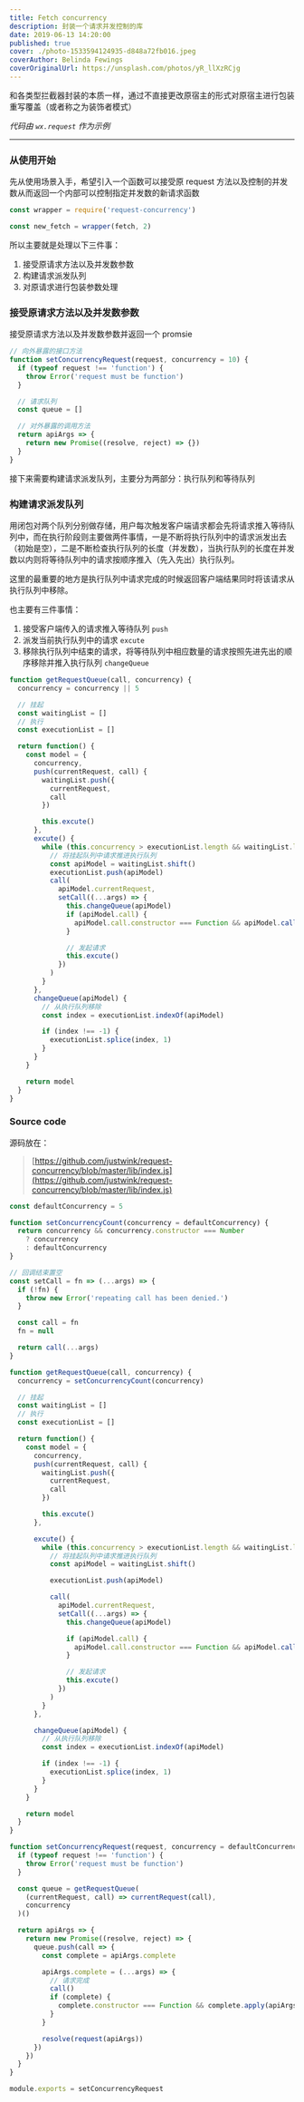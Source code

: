 ```yaml
---
title: Fetch concurrency
description: 封装一个请求并发控制的库
date: 2019-06-13 14:20:00
published: true
cover: ./photo-1533594124935-d848a72fb016.jpeg
coverAuthor: Belinda Fewings
coverOriginalUrl: https://unsplash.com/photos/yR_llXzRCjg
---
```


和各类型拦截器封装的本质一样，通过不直接更改原宿主的形式对原宿主进行包装重写覆盖（或者称之为装饰者模式）

_代码由 `wx.request` 作为示例_

---

### 从使用开始

先从使用场景入手，希望引入一个函数可以接受原 request 方法以及控制的并发数从而返回一个内部可以控制指定并发数的新请求函数

```js
const wrapper = require('request-concurrency')

const new_fetch = wrapper(fetch, 2)
```

所以主要就是处理以下三件事：

1. 接受原请求方法以及并发数参数
2. 构建请求派发队列
3. 对原请求进行包装参数处理

### 接受原请求方法以及并发数参数

接受原请求方法以及并发数参数并返回一个 promsie

```js
// 向外暴露的接口方法
function setConcurrencyRequest(request, concurrency = 10) {
  if (typeof request !== 'function') {
    throw Error('request must be function')
  }

  // 请求队列
  const queue = []

  // 对外暴露的调用方法
  return apiArgs => {
    return new Promise((resolve, reject) => {})
  }
}
```

接下来需要构建请求派发队列，主要分为两部分：执行队列和等待队列

### 构建请求派发队列

用闭包对两个队列分别做存储，用户每次触发客户端请求都会先将请求推入等待队列中，而在执行阶段则主要做两件事情，一是不断将执行队列中的请求派发出去（初始是空），二是不断检查执行队列的长度（并发数），当执行队列的长度在并发数以内则将等待队列中的请求按顺序推入（先入先出）执行队列。

这里的最重要的地方是执行队列中请求完成的时候返回客户端结果同时将该请求从执行队列中移除。

也主要有三件事情：

1. 接受客户端传入的请求推入等待队列 `push`
2. 派发当前执行队列中的请求 `excute`
3. 移除执行队列中结束的请求，将等待队列中相应数量的请求按照先进先出的顺序移除并推入执行队列 `changeQueue`

```js
function getRequestQueue(call, concurrency) {
  concurrency = concurrency || 5

  // 挂起
  const waitingList = []
  // 执行
  const executionList = []

  return function() {
    const model = {
      concurrency,
      push(currentRequest, call) {
        waitingList.push({
          currentRequest,
          call
        })

        this.excute()
      },
      excute() {
        while (this.concurrency > executionList.length && waitingList.length) {
          // 将挂起队列中请求推进执行队列
          const apiModel = waitingList.shift()
          executionList.push(apiModel)
          call(
            apiModel.currentRequest,
            setCall((...args) => {
              this.changeQueue(apiModel)
              if (apiModel.call) {
                apiModel.call.constructor === Function && apiModel.call(...args)
              }

              // 发起请求
              this.excute()
            })
          )
        }
      },
      changeQueue(apiModel) {
        // 从执行队列移除
        const index = executionList.indexOf(apiModel)

        if (index !== -1) {
          executionList.splice(index, 1)
        }
      }
    }

    return model
  }
}
```

### Source code

源码放在：

> [https://github.com/justwink/request-concurrency/blob/master/lib/index.js](https://github.com/justwink/request-concurrency/blob/master/lib/index.js)

```js
const defaultConcurrency = 5

function setConcurrencyCount(concurrency = defaultConcurrency) {
  return concurrency && concurrency.constructor === Number
    ? concurrency
    : defaultConcurrency
}

// 回调结束置空
const setCall = fn => (...args) => {
  if (!fn) {
    throw new Error('repeating call has been denied.')
  }

  const call = fn
  fn = null

  return call(...args)
}

function getRequestQueue(call, concurrency) {
  concurrency = setConcurrencyCount(concurrency)

  // 挂起
  const waitingList = []
  // 执行
  const executionList = []

  return function() {
    const model = {
      concurrency,
      push(currentRequest, call) {
        waitingList.push({
          currentRequest,
          call
        })

        this.excute()
      },

      excute() {
        while (this.concurrency > executionList.length && waitingList.length) {
          // 将挂起队列中请求推进执行队列
          const apiModel = waitingList.shift()

          executionList.push(apiModel)

          call(
            apiModel.currentRequest,
            setCall((...args) => {
              this.changeQueue(apiModel)

              if (apiModel.call) {
                apiModel.call.constructor === Function && apiModel.call(...args)
              }

              // 发起请求
              this.excute()
            })
          )
        }
      },

      changeQueue(apiModel) {
        // 从执行队列移除
        const index = executionList.indexOf(apiModel)

        if (index !== -1) {
          executionList.splice(index, 1)
        }
      }
    }

    return model
  }
}

function setConcurrencyRequest(request, concurrency = defaultConcurrency) {
  if (typeof request !== 'function') {
    throw Error('request must be function')
  }

  const queue = getRequestQueue(
    (currentRequest, call) => currentRequest(call),
    concurrency
  )()

  return apiArgs => {
    return new Promise((resolve, reject) => {
      queue.push(call => {
        const complete = apiArgs.complete

        apiArgs.complete = (...args) => {
          // 请求完成
          call()
          if (complete) {
            complete.constructor === Function && complete.apply(apiArgs, args)
          }
        }

        resolve(request(apiArgs))
      })
    })
  }
}

module.exports = setConcurrencyRequest
```
